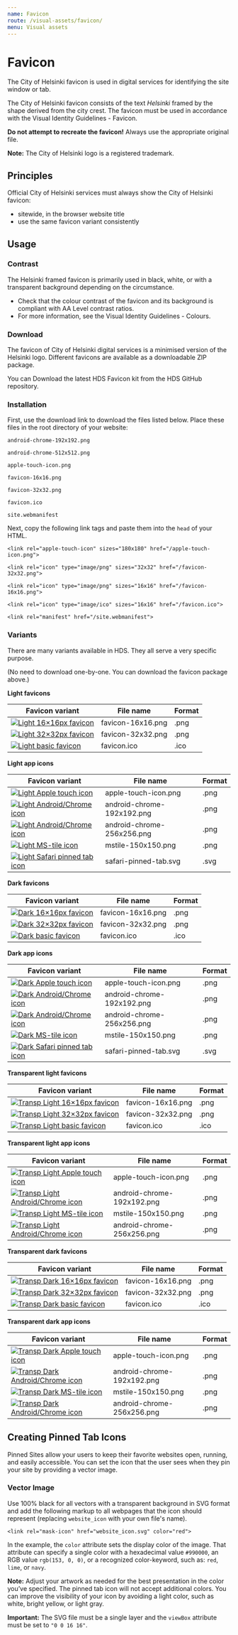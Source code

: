 ```yaml
---
name: Favicon
route: /visual-assets/favicon/
menu: Visual assets
---
```



# Favicon

<LargeParagraph>The City of Helsinki favicon is used in digital services for identifying the site window or tab.</LargeParagraph>

<p>The City of Helsinki favicon consists of the text <em>Helsinki</em> framed by the shape derived from the city crest. The favicon must be used in accordance with the <Link href="#" external>Visual Identity Guidelines - Favicon</Link>.</p>

**Do not attempt to recreate the favicon!** 
Always use the appropriate original file. 

**Note:** The City of Helsinki logo is a registered trademark.

## Principles 
Official City of Helsinki services must always show the City of Helsinki favicon: 
- sitewide, in the browser website title
- use the same favicon variant consistently

## Usage

### Contrast
The Helsinki framed favicon is primarily used in black, white, or with a transparent background depending on the circumstance.
- Check that the colour contrast of the favicon and its background is compliant with <Link href="https://www.w3.org/TR/WCAG21/#contrast-minimum" external>AA Level contrast ratios</Link>.
- For more information, see the <Link href="https://brand.hel.fi/en/colours/" external>Visual Identity Guidelines - Colours</Link>.

### Download

<p>The favicon of City of Helsinki digital services is a minimised version of the Helsinki logo. Different favicons are available as a downloadable ZIP package.</p>
<p>You can <Link href="https://github.com/City-of-Helsinki/helsinki-design-system/releases/latest/download/hds-favicon-kit.zip" external>Download the latest HDS Favicon kit from the HDS GitHub repository</Link>.</p>

### Installation
First, use the download link to download the files listed below. Place these files in the root directory of your website:

```android-chrome-192x192.png```

```android-chrome-512x512.png```

```apple-touch-icon.png```

```favicon-16x16.png```

```favicon-32x32.png```

```favicon.ico```

```site.webmanifest```

Next, copy the following link tags and paste them into the `head` of your HTML.

```<link rel="apple-touch-icon" sizes="180x180" href="/apple-touch-icon.png">```

```<link rel="icon" type="image/png" sizes="32x32" href="/favicon-32x32.png">```

```<link rel="icon" type="image/png" sizes="16x16" href="/favicon-16x16.png">```

```<link rel="icon" type="image/ico" sizes="16x16" href="/favicon.ico">```

```<link rel="manifest" href="/site.webmanifest">``` 

### Variants
There are many variants available in HDS. They all serve a very specific purpose. 

(No need to download one-by-one. You can download the favicon package above.)

**Light favicons**

Favicon variant                                                                                                                               | File name     | Format                        |
--------------------------------------------------------------------------------------------------------------------------------------------- |---------------|-------------------------------|
[![Light 16×16px favicon](../../static/favicon/thumb/light_favicon_16x16.png)](../../static/favicon/light_favicon_package/favicon-16x16.png "16×16 px favicon")| favicon-16x16.png | .png          |
[![Light 32×32px favicon](../../static/favicon/thumb/light_favicon_32x32.png)](../../static/favicon/light_favicon_package/favicon-32x32.png "32×32 px favicon")| favicon-32x32.png | .png          |
[![Light basic favicon](../../static/favicon/thumb/light_favicon_48x48.png)](../../static/favicon/light_favicon_package/favicon.ico "Helsinki basic favicon")| favicon.ico | .ico          |

**Light app icons**

Favicon variant                                                                                                                               | File name     | Format                        |
--------------------------------------------------------------------------------------------------------------------------------------------- |---------------|-------------------------------|
[![Light Apple touch icon](../../static/favicon/thumb/light_apple_touch_icon.png)](../../static/favicon/light_favicon_package/apple-touch-icon.png "Apple touch icon 180×180 px")| apple-touch-icon.png | .png          |
[![Light Android/Chrome icon](../../static/favicon/thumb/light_android_chrome_icon_192.png)](../../static/favicon/light_favicon_package/android-chrome-192x192.png "Android / Chrome icon 192×192 px")| android-chrome-192x192.png | .png          |
[![Light Android/Chrome icon](../../static/favicon/thumb/light_android_chrome_icon_256.png)](../../static/favicon/light_favicon_package/android-chrome-256x256.png "Android / Chrome icon 256×256 px")| android-chrome-256x256.png | .png          |
[![Light MS-tile icon](../../static/favicon/thumb/light_mstile_icon.png)](../../static/favicon/light_favicon_package/mstile-150x150.png "MS-tile icon 270×270 px")| mstile-150x150.png | .png          |
[![Light Safari pinned tab icon](../../static/favicon/thumb/light_safari_icon.png)](../../static/favicon/light_favicon_package/safari-pinned-tab.svg "Safari pinned tab icon")| safari-pinned-tab.svg | .svg          |

**Dark favicons**

Favicon variant                                                                                                                               | File name     | Format                        |
--------------------------------------------------------------------------------------------------------------------------------------------- |---------------|-------------------------------|
[![Dark 16×16px favicon](../../static/favicon/thumb/dark_favicon_16x16.png)](../../static/favicon/dark_favicon_package/favicon-16x16.png "16×16 px favicon")| favicon-16x16.png | .png          |
[![Dark 32×32px favicon](../../static/favicon/thumb/dark_favicon_32x32.png)](../../static/favicon/dark_favicon_package/favicon-32x32.png "32×32 px favicon")| favicon-32x32.png | .png          |
[![Dark basic favicon](../../static/favicon/thumb/dark_favicon_48x48.png)](../../static/favicon/dark_favicon_package/favicon.ico "Helsinki basic favicon")| favicon.ico | .ico          |

**Dark app icons**

Favicon variant                                                                                                                               | File name     | Format                        |
--------------------------------------------------------------------------------------------------------------------------------------------- |---------------|-------------------------------|
[![Dark Apple touch icon](../../static/favicon/thumb/dark_apple_touch_icon.png)](../../static/favicon/dark_favicon_package/apple-touch-icon.png "Apple touch icon 180×180 px")| apple-touch-icon.png | .png          |
[![Dark Android/Chrome icon](../../static/favicon/thumb/dark_android_chrome_icon_192.png)](../../static/favicon/dark_favicon_package/android-chrome-192x192.png "Android / Chrome icon 192×192 px")| android-chrome-192x192.png | .png          |
[![Dark Android/Chrome icon](../../static/favicon/thumb/dark_android_chrome_icon_256.png)](../../static/favicon/dark_favicon_package/android-chrome-256x256.png "Android / Chrome icon 256×256 px")| android-chrome-256x256.png | .png          |
[![Dark MS-tile icon](../../static/favicon/thumb/dark_mstile_icon.png)](../../static/favicon/dark_favicon_package/mstile-150x150.png "MS-tile icon 270×270 px")| mstile-150x150.png | .png          |
[![Dark Safari pinned tab icon](../../static/favicon/thumb/dark_safari_icon.png)](../../static/favicon/dark_favicon_package/safari-pinned-tab.svg "Safari pinned tab icon")| safari-pinned-tab.svg | .svg          |

**Transparent light favicons**

Favicon variant                                                                                                                               | File name     | Format                        |
--------------------------------------------------------------------------------------------------------------------------------------------- |---------------|-------------------------------|
[![Transp Light 16×16px favicon](../../static/favicon/thumb/light_transparent_favicon_16x16.png)](../../static/favicon/transparent_light_favicon_package/favicon-16x16.png "16×16 px favicon")| favicon-16x16.png | .png          |
[![Transp Light 32×32px favicon](../../static/favicon/thumb/light_transparent_favicon_32x32.png)](../../static/favicon/transparent_light_favicon_package/favicon-32x32.png "32×32 px favicon")| favicon-32x32.png | .png          |
[![Transp Light basic favicon](../../static/favicon/thumb/light_transparent_favicon_48x48.png)](../../static/favicon/transparent_light_favicon_package/favicon.ico "Helsinki basic favicon")| favicon.ico | .ico          |

**Transparent light app icons**

Favicon variant                                                                                                                               | File name     | Format                        |
--------------------------------------------------------------------------------------------------------------------------------------------- |---------------|-------------------------------|
[![Transp Light Apple touch icon](../../static/favicon/thumb/light_transparent_apple_touch_icon.png)](../../static/favicon/transparent_light_favicon_package/apple-touch-icon.png "Apple touch icon 180×180 px")| apple-touch-icon.png | .png          |
[![Transp Light Android/Chrome icon](../../static/favicon/thumb/light_transparent_android_chrome_icon_192.png)](../../static/favicon/transparent_light_favicon_package/android-chrome-192x192.png "Android / Chrome icon 192×192 px")| android-chrome-192x192.png | .png          |
[![Transp Light MS-tile icon](../../static/favicon/thumb/light_transparent_mstile_icon.png)](../../static/favicon/transparent_light_favicon_package/mstile-150x150.png "MS-tile icon 270×270 px")| mstile-150x150.png | .png          |
[![Transp Light Android/Chrome icon](../../static/favicon/thumb/light_transparent_android_chrome_icon_256.png)](../../static/favicon/transparent_light_favicon_package/android-chrome-256x256.png "Android / Chrome icon 256×256 px")| android-chrome-256x256.png | .png          |

**Transparent dark favicons**

Favicon variant                                                                                                                               | File name     | Format                        |
--------------------------------------------------------------------------------------------------------------------------------------------- |---------------|-------------------------------|
[![Transp Dark 16×16px favicon](../../static/favicon/thumb/dark_transparent_favicon_16x16.png)](../../static/favicon/transparent_dark_favicon_package/favicon-16x16.png "16×16 px favicon")| favicon-16x16.png | .png          |
[![Transp Dark 32×32px favicon](../../static/favicon/thumb/dark_transparent_favicon_32x32.png)](../../static/favicon/transparent_dark_favicon_package/favicon-32x32.png "32×32 px favicon")| favicon-32x32.png | .png          |
[![Transp Dark basic favicon](../../static/favicon/thumb/dark_transparent_favicon_48x48.png)](../../static/favicon/transparent_dark_favicon_package/favicon.ico "Helsinki basic favicon")| favicon.ico | .ico          |

**Transparent dark app icons**

Favicon variant                                                                                                                               | File name     | Format                        |
--------------------------------------------------------------------------------------------------------------------------------------------- |---------------|-------------------------------|
[![Transp Dark Apple touch icon](../../static/favicon/thumb/dark_transparent_apple_touch_icon.png)](../../static/favicon/transparent_dark_favicon_package/apple-touch-icon.png "Apple touch icon 180×180 px")| apple-touch-icon.png | .png          |
[![Transp Dark Android/Chrome icon](../../static/favicon/thumb/dark_transparent_android_chrome_icon_192.png)](../../static/favicon/transparent_dark_favicon_package/android-chrome-192x192.png "Android / Chrome icon 192×192 px")| android-chrome-192x192.png | .png          |
[![Transp Dark MS-tile icon](../../static/favicon/thumb/dark_transparent_mstile_icon.png)](../../static/favicon/transparent_dark_favicon_package/mstile-150x150.png "MS-tile icon 270×270 px")| mstile-150x150.png | .png          |
[![Transp Dark Android/Chrome icon](../../static/favicon/thumb/dark_transparent_android_chrome_icon_256.png)](../../static/favicon/transparent_dark_favicon_package/android-chrome-256x256.png "Android / Chrome icon 256×256 px")| android-chrome-256x256.png | .png          |

## Creating Pinned Tab Icons

Pinned Sites allow your users to keep their favorite websites open, running, and easily accessible. You can set the icon that the user sees when they pin your site by providing a vector image.

### Vector Image
Use 100% black for all vectors with a transparent background in SVG format and add the following markup to all webpages that the icon should represent (replacing `website_icon` with your own file's name).

```<link rel="mask-icon" href="website_icon.svg" color="red">```

In the example, the `color` attribute sets the display color of the image. That attribute can specify a single color with a hexadecimal value `#990000`, an RGB value `rgb(153, 0, 0)`, or a recognized color-keyword, such as: `red`, `lime`, or `navy`.

**Note:** Adjust your artwork as needed for the best presentation in the color you’ve specified. The pinned tab icon will not accept additional colors. You can improve the visibility of your icon by avoiding a light color, such as white, bright yellow, or light gray.

**Important:** The SVG file must be a single layer and the `viewBox` attribute must be set to `"0 0 16 16"`.

